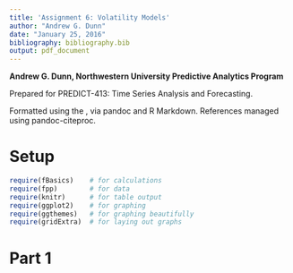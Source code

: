 ```yaml
---
title: 'Assignment 6: Volatility Models'
author: "Andrew G. Dunn"
date: "January 25, 2016"
bibliography: bibliography.bib
output: pdf_document
---
```


\vfill

**Andrew G. Dunn, Northwestern University Predictive Analytics Program**

Prepared for PREDICT-413: Time Series Analysis and Forecasting.

Formatted using the \LaTeX\, via pandoc and R Markdown. References managed using pandoc-citeproc.

\newpage

# Setup

```r
require(fBasics)    # for calculations 
require(fpp)        # for data 
require(knitr)      # for table output
require(ggplot2)    # for graphing
require(ggthemes)   # for graphing beautifully
require(gridExtra)  # for laying out graphs
```


# Part 1

